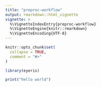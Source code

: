 ```yaml
---
title: "preproc-workflow"
output: rmarkdown::html_vignette
vignette: >
  %\VignetteIndexEntry{preproc-workflow}
  %\VignetteEngine{knitr::rmarkdown}
  %\VignetteEncoding{UTF-8}
---
```


```r
knitr::opts_chunk$set(
  collapse = TRUE,
  comment = "#>"
)
```

```r
library(eyeris)
```

```r
print("hello world")
```
